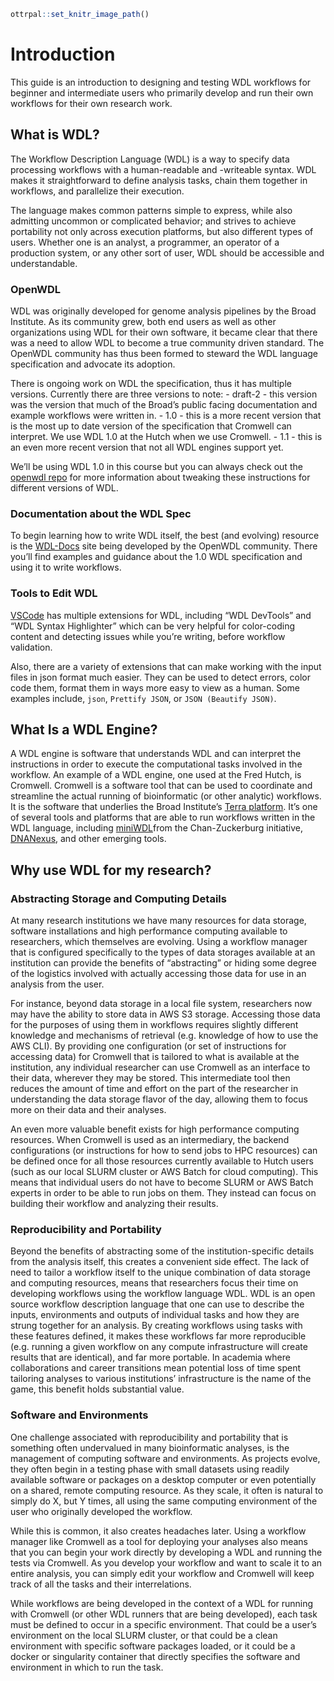 
```r
ottrpal::set_knitr_image_path()
```

# Introduction
This guide is an introduction to designing and testing WDL workflows for beginner and intermediate users who primarily develop and run their own workflows for their own research work.  




## What is WDL?
The Workflow Description Language (WDL) is a way to specify data processing workflows with a human-readable and -writeable syntax. WDL makes it straightforward to define analysis tasks, chain them together in workflows, and parallelize their execution. 

The language makes common patterns simple to express, while also admitting uncommon or complicated behavior; and strives to achieve portability not only across execution platforms, but also different types of users. Whether one is an analyst, a programmer, an operator of a production system, or any other sort of user, WDL should be accessible and understandable.

### OpenWDL

WDL was originally developed for genome analysis pipelines by the Broad Institute. As its community grew, both end users as well as other organizations using WDL for their own software, it became clear that there was a need to allow WDL to become a true community driven standard. The OpenWDL community has thus been formed to steward the WDL language specification and advocate its adoption.

There is ongoing work on WDL the specification, thus it has multiple versions.  Currently there are three versions to note:
- draft-2 - this version was the version that much of the Broad's public facing documentation and example workflows were written in. 
- 1.0 - this is a more recent version that is the most up to date version of the specification that Cromwell can interpret.  We use WDL 1.0 at the Hutch when we use Cromwell.
- 1.1 - this is an even more recent version that not all WDL engines support yet. 

We'll be using WDL 1.0 in this course but you can always check out the [openwdl repo](https://github.com/openwdl/wdl) for more information about tweaking these instructions for different versions of WDL.  


### Documentation about the WDL Spec

To begin learning how to write WDL itself, the best (and evolving) resource is the [WDL-Docs](https://wdl-docs.readthedocs.io/en/stable/) site being developed by the OpenWDL community.  There you'll find examples and guidance about the 1.0 WDL specification and using it to write workflows.  


### Tools to Edit WDL

[VSCode](https://code.visualstudio.com/) has multiple extensions for WDL, including "WDL DevTools" and  "WDL Syntax Highlighter" which can be very helpful for color-coding content and detecting issues while you're writing, before workflow validation.  

Also, there are a variety of extensions that can make working with the input files in json format much easier.  They can be used to detect errors, color code them, format them in ways more easy to view as a human.  Some examples include, `json`, `Prettify JSON`, or `JSON (Beautify JSON)`.  

##  What Is a WDL Engine?

A WDL engine is software that understands WDL and can interpret the instructions in order to execute the computational tasks involved in the workflow.  An example of a WDL engine, one used at the Fred Hutch, is Cromwell.  Cromwell is a software tool that can be used to coordinate and streamline the actual running of bioinformatic (or other analytic) workflows. It is the software that underlies the Broad Institute's [Terra platform](https://terra.bio/).  It's one of several tools and platforms that are able to run workflows written in the WDL language, including [miniWDL](https://miniwdl.readthedocs.io/en/latest/)from the Chan-Zuckerburg initiative, [DNANexus](https://www.dnanexus.com/), and other emerging tools.  

## Why use WDL for my research?

### Abstracting Storage and Computing Details
At many research institutions we have many resources for data storage, software installations and high performance computing available to researchers, which themselves are evolving.  Using a workflow manager that is configured specifically to the types of data storages available at an institution can provide the benefits of "abstracting" or hiding some degree of the logistics involved with actually accessing those data for use in an analysis from the user.  

For instance, beyond data storage in a local file system, researchers now may have the ability to store data in AWS S3 storage.  Accessing those data for the purposes of using them in workflows requires slightly different knowledge and mechanisms of retrieval (e.g. knowledge of how to use the AWS CLI).  By providing one configuration (or set of instructions for accessing data) for Cromwell that is tailored to what is available at the institution, any individual researcher can use Cromwell as an interface to their data, wherever they may be stored.  This intermediate tool then reduces the amount of time and effort on the part of the researcher in understanding the data storage flavor of the day, allowing them to focus more on their data and their analyses.

An even more valuable benefit exists for high performance computing resources.  When Cromwell is used as an intermediary, the backend configurations (or instructions for how to send jobs to HPC resources) can be defined once for all those resources currently available to Hutch users (such as our local SLURM cluster or AWS Batch for cloud computing).  This means that individual users do not have to become SLURM or AWS Batch experts in order to be able to run jobs on them.  They instead can focus on building their workflow and analyzing their results.  

### Reproducibility and Portability
Beyond the benefits of abstracting some of the institution-specific details from the analysis itself, this creates a convenient side effect.  The lack of need to tailor a workflow itself to the unique combination of data storage and computing resources, means that researchers focus their time on developing workflows using the workflow language WDL.  WDL is an open source workflow description language that one can use to describe the inputs, environments and outputs of individual tasks and how they are strung together for an analysis.  By creating workflows using tasks with these features defined, it makes these workflows far more reproducible (e.g. running a given workflow on any compute infrastructure will create results that are identical), and far more portable.  In academia where collaborations and career transitions mean potential loss of time spent tailoring analyses to various institutions' infrastructure is the name of the game, this benefit holds substantial value.  

### Software and Environments
One challenge associated with reproducibility and portability that is something often undervalued in many bioinformatic analyses, is the management of computing software and environments.  As projects evolve, they often begin in a testing phase with small datasets using readily available software or packages on a desktop computer or even potentially on a shared, remote computing resource. As they scale, it often is natural to simply do X, but Y times, all using the same computing environment of the user who originally developed the workflow.  

While this is common, it also creates headaches later. Using a workflow manager like Cromwell as a tool for deploying your analyses also means that you can begin your work directly by developing a WDL and running the tests via Cromwell. As you develop your workflow and want to scale it to an entire analysis, you can simply edit your workflow and Cromwell will keep track of all the tasks and their interrelations.

While workflows are being developed in the context of a WDL for running with Cromwell (or other WDL runners that are being developed), each task must be defined to occur in a specific environment.  That could be a user's environment on the local SLURM cluster, or that could be a clean environment with specific software packages loaded, or it could be a docker or singularity container that directly specifies the software and environment in which to run the task. 




